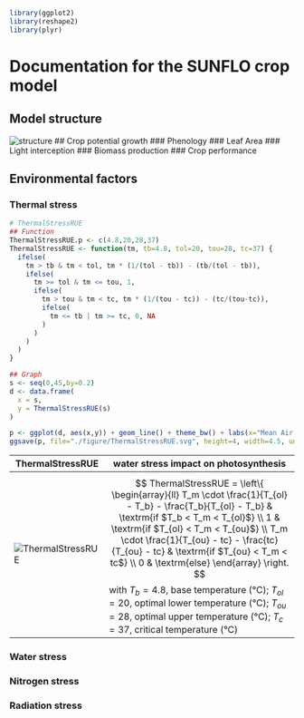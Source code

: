 ```r
library(ggplot2)
library(reshape2)
library(plyr)
```

# Documentation for the SUNFLO crop model

## Model structure
![structure](./files/structure.png) 
## Crop potential growth
### Phenology
### Leaf Area
### Light interception
### Biomass production
### Crop performance

## Environmental factors
### Thermal stress
```r
# ThermalStressRUE
## Function
ThermalStressRUE.p <- c(4.8,20,28,37)
ThermalStressRUE <- function(tm, tb=4.8, tol=20, tou=28, tc=37) {
  ifelse(
    tm > tb & tm < tol, tm * (1/(tol - tb)) - (tb/(tol - tb)),
    ifelse(
      tm >= tol & tm <= tou, 1,
      ifelse(
        tm > tou & tm < tc, tm * (1/(tou - tc)) - (tc/(tou-tc)),
        ifelse(
          tm <= tb | tm >= tc, 0, NA
        )
      )
    )
  )
}

## Graph
s <- seq(0,45,by=0.2)
d <- data.frame(
  x = s,
  y = ThermalStressRUE(s)
)

p <- ggplot(d, aes(x,y)) + geom_line() + theme_bw() + labs(x="Mean Air Temperature", y="ThermalStressRUE")
ggsave(p, file="./figure/ThermalStressRUE.svg", height=4, width=4.5, units="in")
```

ThermalStressRUE | water stress impact on photosynthesis | 
-----|----------|
![ThermalStressRUE](figure/ThermalStressRUE.svg)| $$
ThermalStressRUE = \left\{ 
  \begin{array}{ll}
  T_m \cdot \frac{1}{T_{ol} - T_b} - \frac{T_b}{T_{ol} - T_b} & \textrm{if $T_b < T_m < T_{ol}$} \\  
  1 & \textrm{if $T_{ol} < T_m < T_{ou}$} \\
  T_m \cdot \frac{1}{T_{ou} - tc} - \frac{tc}{T_{ou} - tc} & \textrm{if $T_{ou} < T_m < tc$} \\
  0 & \textrm{else}
	\end{array} \right.
$$ with $T_b = 4.8$, base temperature (°C); $T_{ol} = 20$, optimal lower temperature (°C); $T_{ou} = 28$, optimal upper temperature (°C); $T_c = 37$, critical temperature (°C)




### Water stress

### Nitrogen stress

### Radiation stress
